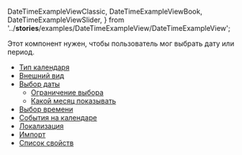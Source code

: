 
  DateTimeExampleViewClassic,
  DateTimeExampleViewBook,
  DateTimeExampleViewSlider,
} from '../__stories__/examples/DateTimeExampleView/DateTimeExampleView';



Этот компонент нужен, чтобы пользователь мог выбрать дату или период.

<DateTimeExampleTypeDate />

<MdxMenu>

- [Тип календаря](##LIBS.STAND.DEV|stand:uikit-components-datetime-stable|hash:тип-календаря)
- [Внешний вид](##LIBS.STAND.DEV|stand:uikit-components-datetime-stable|hash:внешний-вид)
- [Выбор даты](##LIBS.STAND.DEV|stand:uikit-components-datetime-stable|hash:выбор-даты)
  - [Ограничение выбора](##LIBS.STAND.DEV|stand:uikit-components-datetime-stable|hash:ограничение-выбора)
  - [Какой месяц показывать](##LIBS.STAND.DEV|stand:uikit-components-datetime-stable|hash:какой-месяц-показывать)
- [Выбор времени](##LIBS.STAND.DEV|stand:uikit-components-datetime-stable|hash:выбор-времени)
- [События на календаре](##LIBS.STAND.DEV|stand:uikit-components-datetime-stable|hash:события-на-календаре)
- [Локализация](##LIBS.STAND.DEV|stand:uikit-components-datetime-stable|hash:локализация)
- [Импорт](##LIBS.STAND.DEV|stand:uikit-components-datetime-stable|hash:импорт)
- [Список свойств](##LIBS.STAND.DEV|stand:uikit-components-datetime-stable|hash:свойства)

</MdxMenu>

